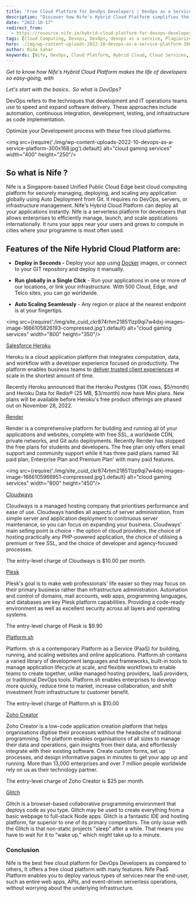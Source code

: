 ```yaml
---
title: 'Free Cloud Platform for DevOps Developers | DevOps as a Service'
description: "Discover how Nife's Hybrid Cloud Platform simplifies the lives of developers by providing a free, easy-to-use platform with global deployment and automatic scaling. Compare Nife with other cloud solutions to see why it's the top choice for DevOps professionals."
date: "2022-10-17"
redirect_from: 
  - https://resource.nife.io/hybrid-cloud-platform-for-devops-developers-devops-as-a-service/
tags: [Cloud Computing, Devops, DevOps, devops as a service, Plagiarized]
hero: ./img/wp-content-uploads-2022-10-devops-as-a-service-platform-300x168.jpg
author: Nida Sahar
keywords: [Nife, DevOps, Cloud Platform, Hybrid Cloud, Cloud Services, Global Deployment, Auto Scaling]
---
```




_Get to know how Nife's Hybrid Cloud Platform makes the life of developers so easy-going, with_

_Let's start with the basics.. So what is DevOps?_

DevOps refers to the techniques that development and IT operations teams use to speed and expand software delivery. These approaches include automation, continuous integration, development, testing, and infrastructure as code implementation.

Optimize your Development process with these free cloud platforms.


<img src={require('./img/wp-content-uploads-2022-10-devops-as-a-service-platform-300x168.jpg').default} alt="cloud gaming services" width="400" height="250"/>
<br/>


 
## So what is Nife ?

Nife is a Singapore-based Unified Public Cloud Edge best cloud computing platform for securely managing, deploying, and scaling any application globally using Auto Deployment from Git. It requires no DevOps, servers, or infrastructure management. Nife's Hybrid Cloud Platform can deploy all your applications instantly. Nife is a serverless platform for developers that allows enterprises to efficiently manage, launch, and scale applications internationally. It runs your apps near your users and grows to compute in cities where your programme is most often used.

## Features of the Nife Hybrid Cloud Platform are:



- **Deploy in Seconds -** Deploy your app using [Docker](/blog/docker-containers-should-you-optimize-your-docker-container/) images, or connect to your GIT repository and deploy it manually.



- **Run globally in a Single Click** - Run your applications in one or more of our locations, or link your infrastructure. With 500 Cloud, Edge, and Telco sites, you can go worldwide.



- **Auto Scaling Seamlessly** - Any region or place at the nearest endpoint is at your fingertips.



<img src={require('./img/site_cuid_ckr874rhm218511zp9qi7w4dxj-images-image-1666105826193-compressed.jpg').default} alt="cloud gaming services" width="800" height="350"/>
<br/>


 
[Salesforce Heroku](https://www.heroku.com/home)

Heroku is a cloud application platform that integrates computation, data, and workflow with a developer experience focused on productivity. The platform enables business teams to [deliver trusted client experiences](/blog/cloud-computing-technologies-to-deliver-a-world-class-customer-experience/) at scale in the shortest amount of time.

Recently Heroku announced that the Heroku Postgres (10K rows, $5/month) and Heroku Data for Redis® (25 MB, $3/month) now have Mini plans. New plans will be available before Heroku's free product offerings are phased out on November 28, 2022.

[Render](https://render.com/)

Render is a comprehensive platform for building and running all of your applications and websites, complete with free SSL, a worldwide CDN, private networks, and Git auto deployments. Recently Render has stopped the free plans for students and developers. The free plan only offers email support and community support while it has three paid plans named ‘All paid plan, Enterprise Plan and Premium Plan' with many paid features.


<img src={require('./img/site_cuid_ckr874rhm218511zp9qi7w4dxj-images-image-1666105966951-compressed.jpg').default} alt="cloud gaming services" width="800" height="450"/>
<br/>


 


[Cloudways](https://www.cloudways.com/en/)

Cloudways is a managed hosting company that prioritises performance and ease of use. Cloudways handles all aspects of server administration, from simple server and application deployment to continuous server maintenance, so you can focus on expanding your business. Cloudways' main selling point is choice - the option of cloud providers, the choice of hosting practically any PHP-powered application, the choice of utilising a premium or free SSL, and the choice of developer and agency-focused processes.

The entry-level charge of Cloudways is $10.00 per month.

[Plesk](https://www.plesk.com/)

Plesk's goal is to make web professionals' life easier so they may focus on their primary business rather than infrastructure administration. Automation and control of domains, mail accounts, web apps, programming languages, and databases are key Plesk platform capabilities. Providing a code-ready environment as well as excellent security across all layers and operating systems.

The entry-level charge of Plesk is $9.90

[Platform.sh](https://platform.sh/)

Platform. sh is a contemporary Platform as a Service (PaaS) for building, running, and scaling websites and online applications. Platform.sh contains a varied library of development languages and frameworks, built-in tools to manage application lifecycle at scale, and flexible workflows to enable teams to create together, unlike managed hosting providers, IaaS providers, or traditional DevOps tools. Platform.sh enables enterprises to develop more quickly, reduce time to market, increase collaboration, and shift investment from infrastructure to customer benefit.

The entry-level charge of Platform.sh is $10.00

[Zoho Creator](https://www.zoho.com/creator/)

Zoho Creator is a low-code application creation platform that helps organisations digitise their processes without the headache of traditional programming. The platform enables organisations of all sizes to manage their data and operations, gain insights from their data, and effortlessly integrate with their existing software. Create custom forms, set up processes, and design informative pages in minutes to get your app up and running. More than 13,000 enterprises and over 7 million people worldwide rely on us as their technology partner.

The entry-level charge of Zoho Creator is $25 per month.

[Glitch](https://glitch.com/)

Glitch is a browser-based collaborative programming environment that deploys code as you type. Glitch may be used to create everything from a basic webpage to full-stack Node apps. Glitch is a fantastic IDE and hosting platform, far superior to one of its primary competitors. The only issue with the Glitch is that non-static projects "sleep" after a while. That means you have to wait for it to "wake up," which might take up to a minute.

### Conclusion

Nife is the best free cloud platform for DevOps Developers as compared to others, It offers a free cloud platform with many features. Nife PaaS Platform enables you to deploy various types of services near the end-user, such as entire web apps, APIs, and event-driven serverless operations, without worrying about the underlying infrastructure.




